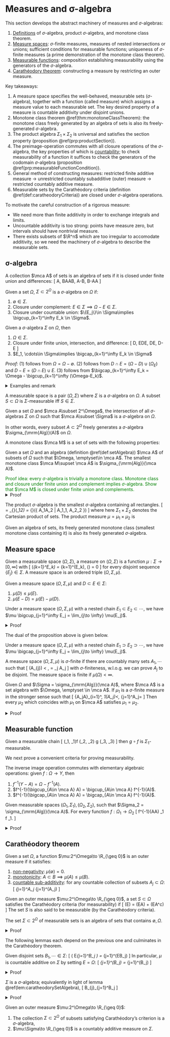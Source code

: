# Measures and σ-algebra {#abstractMachinery}

This section develops the abstract machinery of measures and $\sigma$-algebras: 

1. [Definitions](#sigmaDefinition) of $\sigma$-algebra, 
    product $\sigma$-algebra, and monotone class theorem. 
2. [Measure spaces](#measurableSpace): 
    $\sigma$-finite measures, measures of nested intersections or unions; 
    sufficient conditions for measurable functions; uniqueness of $\sigma$-finite 
    measures (a prime demonstration of the monotone class theorem). 
2. [Measurable functions](#measurableFunction): 
    composition establishing measurability 
    using the generators of the $\sigma$-algebra. 
3. [Carathéodory theorem](#caratheodory): constructing 
    a measure by restricting an outer measure. 

Key takeaways: 

1. A measure space specifies the well-behaved, measurable 
    sets ($\sigma$-algebra), together with a function (called measure) which assigns a measure value 
    to each measurable set. The key desired property of a measure is 
    countable additivity under disjoint unions.
3. Monotone class theorem \@ref(thm:monotoneClassTheorem): 
    the monotone class freely generated by an algebra of sets is also its 
    freely-generated $\sigma$-algebra. 
4. The product algebra $\Sigma_1\times \Sigma_2$ is universal and satisfies 
    the section property (proposition \@ref(prp:productSection)). 
2. The preimage-operation commutes with all closure operations
    of the $\sigma$-algebra, the key properties of which is <u>countability</u>; 
    to check measurability of a function it suffices to check the generators 
    of the codomain $\sigma$-algebra (proposition \@ref(prp:measurableFunctionCondition)). 
5. General method of constructing measures: restricted finite additive measure $\to$ 
    unrestricted countably subadditive (outer) measure $\to$ 
    restricted countably additive measure. 
6. Measurable sets by the Carathéodory criteria 
    (definition \@ref(def:caratheodoryCriteria)) are closed under 
    $\sigma$-algebra operations. 

To motivate the careful construction of a rigorous measure:  

- We need more than finite additivity in order to exchange integrals and limits. 
- Uncountable additivity is too strong: points have measure zero, 
    but intervals should have nontrivial measure. 
- There exists subsets of $\R^n$ which are too irregular to accomodate additivity, 
    so we need the machinery of $\sigma$-algebra to describe the measurable sets. 


## σ-algebra {#sigmaDefinition -}

:::{.definition #setAlgebra name="algebra of sets"}
A collection $\mca A$ of sets is an algebra 
of sets if it is closed under finite union and 
differences: 
\[ 
    A, B\in \mca A\implies A\cup B, A-B, B-A\in \mca A 
\] 
:::

:::{.definition name="σ-algebra"}
Given a set $\Omega$, $\Sigma\subset 2^\Omega$ is a $\sigma$-algebra on $\Omega$ if: 

1. $\emptyset\in \Sigma$. 
2. Closure under complement: $E\in \Sigma\implies \Omega-E\in \Sigma$. 
3. Closure under countable union: 
    $\{E_j\}\in \Sigma\implies \bigcup_{k=1}^\infty E_k \in \Sigma$. 
:::

:::{.proposition name="derived properties of σ-algebras"}
Given a $\sigma$-algebra $\Sigma$ on $\Omega$, then 

1. $\Omega\in \Sigma$. 
2. Closure under finite union, intersection, and difference: 
\[ 
    D, E\in \Sigma\implies D\cup E, D\cap E, D-E\in \Sigma 
\] 
3. $E_1, \cdots\in \Sigma\implies \bigcap_{k=1}^\infty E_k \in \Sigma$
:::
_Proof:_ (1) follows from $\Omega=\Omega-\emptyset$. 
(2) follows from $D\cap E = (\Omega-D)\cup (\Omega_E)$ and $D-E=(D\cap E)\cup E$. 
(3) follows from $\bigcap_{k=1}^\infty E_k = \Omega - \bigcup_{k=1}^\infty (\Omega-E_k)$. 

<details>
<summary>Examples and remark</summary>

:::{.example}
Given any set $\Omega$, both $\{\emptyset, \Omega\}$ and $2^\Omega$ are $\sigma$-algebras 
on $\Omega$. The set of all subsets $E$ such that $E$ 
is countable or $\Omega-E$ countable is a $\sigma$-algebra (countable 
union of countable set is countable, else if one element's complement 
is countable, then the union's complement is countable, too). 
:::

:::{.remark}
A $\sigma$-algebra on $\Omega$ is a subset of $2^\Omega$ that contains $\emptyset$ 
and is closed under countable union. Compare to a topology on $\Omega$, which 
is a subset of $2^\Omega$ that contains $\emptyset, \Omega$, and is closed under 
arbitrary unions and finite intersections. 
:::
</details>

:::{.definition name="measurable space, measurable set"}
A measurable space is a pair $(\Omega, \Sigma)$ where $\Sigma$ is a $\sigma$-algebra 
on $\Omega$. 
A subset $S\subset \Omega$ is $\Sigma$-measurable iff $S\in \Sigma$. 
:::

:::{.definition name="freely generated σ-algebra"}
Given a set $\Omega$ and $\mca A\subset 2^\Omega$, the intersection 
of all $\sigma$-algebras $\Sigma$ on $\Omega$ such that 
$\mca A\subset \Sigma$ is a $\sigma$-algebra on $\Omega$. 

In other words, every subset $A\subset 2^\Omega$ freely generates 
a $\sigma$-algebra $\sigma_{\mrm{Alg}}(A)$ on $\Omega$.
:::

:::{.definition name="monotone class"}
A monotone class $\mca M$ is a set of sets with the following 
properties: 
\begin{align}
    A_1, \cdots \in \mca M, \quad A_j\nearrow A &\implies A\in \mca M \\ 
    A_1, \cdots \in \mca M, \quad A_j\searrow A &\implies A\in \mca M
\end{align}
:::

:::{.theorem #monotoneClassTheorem name="monotone class theorem"}
Given a set $\Omega$ and an algebra (definition \@ref(def:setAlgebra)) $\mca A$ 
of subsets of $\Omega$ such that $\Omega, \emptyset\in \mca A$. 
The smallest monotone class $\mca M\supset \mca A$ is $\sigma_{\mrm{Alg}}(\mca A)$. 
:::
<span style="color:green">
Proof idea: every $\sigma$-algebra is trivially a monotone class. 
Monotone class and closure under finite union and complement implies $\sigma$-algebra. 
Show that $\mca M$ is closed under finite union and complements. 
</span>
<details>
<summary>Proof</summary>
If a monotone class $\mca M\supset \mca A$ 
is closed under complement and finite unions, 
then for any $A_1, \cdots\in \mca A$, the sequence of partial unions 
approaches the countable union in limit: 
\[ 
    \left(B_j = \bigcup_{k=1}^j A_j \in \mca M\right) \nearrow
    \bigcup_{j=1}^\infty A_j \in \mca M 
\] 
Together with complements, this shows that that 
$\mca M$ is a $\sigma$-algebra. To show that $\mca M$ 
is indeed closed under complement and finite union, argue for 
every set $A\in \mca M$ that the set $C(A)$ of all sets which 
stay within $\mca M$ under union is a 
monotone class: 
\[ 
    A\cup \bigcup_{j=1}^\infty B_j = \bigcup_{j=1}^\infty A\cup B \in \mca M
\] 
By the algebraic property of $\mca A$ we have 
$\mca A\subset C(A) =\mca M$ (this step requires the minimality of $\mca M$!). 
This shows that $\mca M$ is 
closed under complement and finite union, 
hence is a $\Sigma$-algebra. 
</details>

:::{.definition #productSigmaAlg name="product σ-algebra"}
The product $\sigma$-algebra is the smallest 
$\sigma$-algebra containing all rectangles. 
\[ 
    \Sigma = \sigma_{\mrm{Alg}}(\Sigma_1\times \Sigma_2) 
    = \sigma_{\mrm{Alg}}\left(\{
        A_1\times A_2 | A_1\in \Sigma_1, A_2\in \Sigma_2
    \}\right)
\] 
where here $\Sigma_1\times \Sigma_2$ denotes the Cartesian 
product of sets. The product measure $\mu = \mu_1\times \mu_2$ is 
:::

:::{.corollary} 
Given an algebra of sets, its freely generated monotone class 
(smallest monotone class containing it) is also its freely generated 
$\sigma$-algebra. 
:::

## Measure space{#measurableSpace -}
:::{.definition name="measure, measure space"}
Given a measurable space $(\Omega, \Sigma)$, a 
measure on $(\Omega, \Sigma)$ is a function 
$\mu:\Sigma\to [0, \infty]$ with 
\[ 
    \mu \left(\bigsqcup_{k=1}^\infty E_k\right) 
    = \sum_{k=1}^\infty \mu(E_k), \quad \mu(\emptyset) = 0 
\] 
for every disjoint sequence $\{E_j\} \in \Sigma$. 
A measure space is an ordered triple $(\Omega, \Sigma, \mu)$. 
:::

:::{.proposition name="elementary properties of measures"}
Given a measure space $(\Omega, \Sigma, \mu)$ and $D\subset E\in \Sigma$: 

1. $\mu(D) \leq \mu(E)$.
2. $\mu(E - D) = \mu(E) - \mu(D)$. 
:::

:::{.proposition name="measure of nested union"}
Under a measure space $(\Omega, \Sigma, \mu)$ with a nested 
chain $E_1\subset E_2\subset \cdots$, we have 
$\mu \bigcup_{j=1}^\infty E_j = \lim_{j\to \infty} \mu(E_j)$.  
:::
<details>
<summary>Proof</summary>
Only consider the case $\mu(E_k) < \infty$ 
and define $E_0=\emptyset$, then 
$\bigcup_{j=1}^\infty E_j = \bigsqcup_{j=1}^\infty E_j - E_{j-1}$. 
Using the disjoint union additivity 
\begin{align}
    \bigcup_{j=1}^\infty E_j 
    &= \sum_{j=1}^\infty \mu(E_j - E_{j-1}) 
    = \lim_{k\to \infty} \sum_{j=1}^k \mu(E_j) - \mu(E_{j-1}) 
    = \lim_{k\to \infty} \mu(E_k)
\end{align}
</details>

The dual of the proposition above is given below. 

:::{.corollary name="measure of nested intersection"}
Under a measure space $(\Omega, \Sigma, \mu)$ with a nested 
chain $E_1\supset E_2\supset \cdots$, we have 
$\mu \bigcap_{j=1}^\infty E_j = \lim_{j\to \infty} \mu(E_j)$. 
:::

:::{.definition #finiteMeasure name="finite and σ-finite measures"}
A measure space $(\Omega, \Sigma, \mu)$ is $\sigma$-finite 
if there are countably many sets $A_1, \cdots$ such that 
\[ 
    \mu(A_{\forall j}) < \infty, \quad \Omega = \bigcup_j A_j
\] 
with $\sigma$-finiteness, w.l.o.g. we can prove $A_j$ to be disjoint. 
The measure space is finite if $\mu(\Omega)<\infty$. 
:::

:::{.theorem #uniqueMeasure name="uniqueness of measures"}
Given $\Omega$ and $\Sigma = \sigma_{\mrm{Alg}}(\mca A)$, where $\mca A$ 
is a set algebra with $\Omega, \emptyset \in \mca A$. 
If $\mu_1$ is a $\sigma$-finite measure in the stronger sense such that 
\[ 
    \exists \{A_j\in \mca A\}_{i=1}^\infty, \quad \mu_1(A_j)<\infty, \quad 
    \bigcup_{j=1}^\infty A_j=\Omega 
\] 
Then every $\mu_2$ which coincides with $\mu_1$ on $\mca A$ 
satisfies $\mu_1=\mu_2$. 
:::
<details>
<summary>Proof</summary>
First assume that $\mu_1(\Omega)<\infty$. Consider 
\[ 
    \mca M = \{A\in \Sigma: \mu_1(A) = \mu_2(A)\} \supset \mca A
\]  If this is shown to be a monotone class, then $\Sigma\subseteq \mca M$ 
(in fact it's equality by $A\in \Sigma$ condition). Given an 
increasing sequence of sets $A_j\subset \mca M$, construct 
$B_1 = A_1, B_{j>1} = A_j - A_{j-1}$, then 
\[ 
    \mu_1(A_{n\to \infty}) 
    = \mu_1 \bigsqcup_{j=1}^{n\to \infty} B_j 
    = \lim_{n\to \infty} \sum_{j=1}^n \mu_1(B_j) 
    = \lim_{n\to \infty} \mu_1(A_n) = \lim_{n\to \infty} \mu_2(A_n) 
    = \mu_2(A_{n\to \infty}) 
\] 
Additionally, $A\in \mca A\implies A^c\in \mca M$ since $\mu_j(A^c) = \mu_j(\Omega)-\mu_j(A)$
by $\mu_j$ finite, from which $\mca M$ is a monotone class. 
Next, for general $\sigma$-finite measures, $\mu_1(B\cap A_0) = \mu_2(B\cap A_0)$ for every 
$\mu(A_0)<\infty$ and $B\in \Sigma$ since $A_0\cap \Sigma = \sigma_{\mrm{Alg}}(A_0 \cap \mca A)$. 
By $\sigma$-finite assumption choose $\Omega = \bigsqcup A_j$ each with finite measure, then 
\[ 
    \mu_1(B\in \Sigma) = \mu_1 \bigsqcup_{j=1}^\infty A_j\cap B 
    = \sum_{j=1}^\infty \mu_1(A_j\cap B) 
    = \sum_{j=1}^\infty \mu_2(A_j\cap B) = \mu_2(B)
\] 
</details>

## Measurable function {#measurableFunction -}

:::{.proposition name="composition preserves measurability"}
Given a measurable chain 
\[ 
    (\Omega_1, \Sigma_1)\xrightarrow f (\Omega_2, \Sigma_2) 
    \xrightarrow g (\Omega_3, \Sigma_3)
\] 
then $g\circ f$ is $\Sigma_1$-measurable. 
::: 

We next prove a convenient criteria for proving measurability. 

:::{.proposition name="algebra of function preimages"}
The inverse image operation commutes with elementary algebraic operations: 
given $f:\Omega\to Y$, then 

1. $f^{-1}(Y-A) = \Omega - f^{-1}(A)$. 
2. $f^{-1}(\bigcup_{A\in \mca A} A) = \bigcup_{A\in \mca A} f^{-1}(A)$. 
3. $f^{-1}(\bigcap_{A\in \mca A} A) = \bigcap_{A\in \mca A} f^{-1}(A)$. 
:::

:::{.proposition #measurableFunctionCondition name="condition for measurable function"}
Given measurable spaces $(\Omega_1, \Sigma_1), (\Omega_2, \Sigma_2)$, 
such that $\Sigma_2 = \sigma_{\mrm{Alg}}(\mca A)$. 
For every function $f:\Omega_1\to \Omega_2$ 
\[ 
    f^{-1}(\forall A\in \mca A) \in \Sigma_1 \implies 
    f \quad \Sigma_1\text{-measurable}. 
\] 
:::
<details>
<summary>Proof</summary>
Consider the subsets 
whose preimage are measurable 
\[  
    \mca T = \{B\in \Sigma_2 | f^{-1}(B)\in \Sigma_1\} \supset \mca A
\] 
It suffices to show that $\Sigma_2 \subset \mca T$. 
To do so, we show that $\mca T$ is a $\sigma$-algebra 
by the well-behavior of set operations under preimage: 

- $\emptyset = f^{-1}(\emptyset) = \emptyset \in \Sigma_1,
    f^{-1}(\Omega_2) = \Omega_1\in \Sigma_1$. 
- For complement: given $B\in \mca T: f^{-1}(\Omega_2-B) = \Omega_1-f^{-1}(B) \in \Sigma_1$. 
- For countable union: 
    $\displaystyle f^{-1}\bigcup B_j = \bigcup f^{-1}B_j \in \Sigma_1$. 

The algebra of preimage commutes with all elementary set operations. 
</details>

## Carathéodory theorem {#caratheodory -}

:::{.definition #defOuterMeasure name="outer measure"}
Given a set $\Omega$, a function $\mu:2^\Omega\to \R_{\geq 0}$ 
is an outer measure if it satisfies: 

1. <u>non-negativity</u>: $\mu(\emptyset) = 0$. 
2. <u>monotonicity</u>: $A\subset B\implies \mu(A) \leq \mu(B)$. 
3. <u>countable sub-additivity</u>: for any countable collection of 
    subsets $A_j\subset \Omega$: 
    \[ 
        \mu \bigcup_{j=1}^\infty A_j \leq \sum_{j=1}^\infty \mu(A_j)
    \] 
:::

:::{.definition #caratheodoryCriteria name="Carathéodory criteria"}
Given an outer measure $\mu:2^\Omega\to \R_{\geq 0}$, 
a set $S\subset \Omega$ satisfies the Carathéodory criteria (for measurability) 
if 
\[ 
    \mu(\forall E) = \mu(E\cap A) + \mu(E\cap A^c) 
\] 
The set $S$ is also said to be measurable (by the Carathéodory criteria). 
:::

:::{.lemma #caratheodorySetAlgebra name="measurable sets form a set-algebra"}
The set $\Sigma\subset 2^\Omega$ of measurable sets is an algebra of sets 
that contains $\emptyset, \Omega$. 
:::
<details>
<summary>Proof</summary>
We have $\emptyset, \Omega \in \Sigma$ 
by definition \@ref(def:caratheodoryCriteria) immediately. 
To show that $\Sigma$ is closed under countable intersection: 
given $A, B\in \Sigma$, applying the given condition on $(E, A), (\cdot, B)$ yields  
\begin{align}
    \mu(E) 
    &= \mu(E\cap A) + \mu(E\cap A^c)  \\ 
    &= \mu(E\cap A\cap B) + \mu(E\cap A\cap B^c) + \mu(E\cap A^c\cap B) 
    + \mu(E\cap A^c \cap B^c)
\end{align}
We wish to show that the RHS equals 
$\mu(E\cap A\cap B) + \mu(E\cap (A\cap B)^c)$. 
To this end, note that (using addition in place of union to reduce clutter): 
\begin{align}
    (A\cap B)^c &= A^c\cap B + A\cap B^c + A^c\cap B^c \\ 
    \mu(E\cap (A\cap B)^c) &= \mu(E\cap (A\cap B)^c\cap A) + 
    \mu(E\cap (A\cap B)^c \cap A^c) \\ 
    &= \mu(E\cap A\cap B^c) + \mu(E\cap A^c\cap B + E\cap A^c\cap B^c) \\ 
    &= \mu(E\cap A\cap B^c) + \mu(E\cap A^c\cap B) + \mu(E\cap A^c\cap B^c) \\ 
\end{align}
</details>

The following lemmas each depend on the previous one and culminates in the 
Carathéodory theorem. 

:::{.lemma #caratheodoryAdditive name="countable additivity on measurable sets"}
Given disjoint sets $B_1, \cdots \in \Sigma$: 
\[ 
    \mu \left(
        E\cap \bigsqcup_{j=1}^\infty B_j 
    \right) = \sum_{j=1}^\infty \mu(E\cap B_j)
\] 
In particular, $\mu$ is countable additive on $\Sigma$ by setting $E=\Omega$: 
\[ 
    \mu \bigsqcup_{j=1}^\infty (B_j\in \Sigma) = \sum_{j=1}^\infty \mu(B_j) 
\] 
:::
<details>
<summary>Proof</summary>
For disjoint $B_1, B_2\in \Sigma$, applying 
definition \@ref(def:caratheodoryCriteria) yields 
$\mu(B_1\sqcup B_2) = \mu(B_1) + \mu(B_2)$; finite additivity follows by induction. 
In particular, this implies the following limit 
since it holds for each $m$ 
\[ 
    \lim_{m\to \infty} \mu\left(
        E\cap \bigsqcup_{j=1}^m B_j 
    \right)
    = \sum_{j=1}^\infty \mu(E\cap B_j)
    (\#eq:caratheodoryLimit)
\] 
We next show countable additivity: given disjoint $B_1, \cdots$ 
\[ 
    \lim_{m\to \infty} \mu\left(
        E\cap \bigsqcup_{j=1}^m B_j 
    \right) \leq \mu \left(
        E\cap \bigsqcup_{j=1}^\infty B_j 
    \right) = \mu \left(\bigsqcup_{j=1}^\infty E\cap B_j\right) 
    \leq \sum_{j=1}^\infty \mu(E\cap B_j)
\] 
But the LHS and RHS are exactly those of equation \@ref(eq:caratheodoryLimit), so 
we obtain the equality by sandwich-ing 
\[ 
    \mu \left(
        E\cap \bigsqcup_{j=1}^\infty B_j 
    \right) = \sum_{j=1}^\infty \mu(E\cap B_j)
\] 
</details>

:::{.lemma name="Carathéodory-measurable sets form a sigma-algebra"}
$\Sigma$ is a $\sigma$-algebra; equivalently 
in light of lemma \@ref(lem:caratheodorySetAlgebra), 
\[ 
    B_{\forall j}\in \Sigma\implies \bigcup_{j=1}^\infty B_j \in \Sigma 
\] 
:::
<details>
<summary>Proof</summary>
Without loss of generality assume $B_j$ distinct. 
One direction follows from countable subadditivity: 
\[ 
    \mu(E) = \mu((E\cap B)\cup (E\cap B^c)) \leq \mu(E\cap B) + \mu(E\cap B^c)
\] 
For the other direction, the following equation holds for each $m$ thus in limit 
\[ 
    \mu_E = \lim_{m\to \infty} \mu\left(E\cap \bigcup_{j=1}^m B_j \right) + \mu \left[
        E\cap \left(\bigcup_{j=1}^m B_j\right)^c
    \right]
    (\#eq:caratheodoryuni) 
\] 
The limit of the first term is known to be $\mu(E\cap B)$, the second term 
\[ 
    \mu \left[
        E\cap \left(\bigcup_{j=1}^m B_j\right)^c
    \right] \geq \mu(E\cap B^c) 
\] 
by subadditivity; substituting into equation \@ref(eq:caratheodoryuni)
completes the proof. 
\[ 
    \mu_E \geq \mu\left(E\cap \bigcup_{j=1}^\infty B_j \right) + \mu \left[
        E\cap \left(\bigcup_{j=1}^\infty B_j\right)^c
    \right]
\] 
</details>

:::{.theorem #measureConstruction name="Carathéodory theorem"}
Given an outer measure $\mu:2^\Omega\to \R_{\geq 0}$: 

1. The collection $\Sigma\subset 2^\Omega$ of subsets 
    satisfying Carathéodory's criterion is a $\sigma$-algebra, 
2. $\mu:\Sigma\to \R_{\geq 0}$ is a countably additive measure on $\Sigma$. 
:::